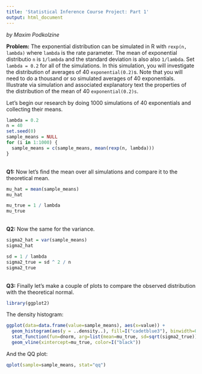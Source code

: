 ```yaml
---
title: 'Statistical Inference Course Project: Part 1'
output: html_document
---
```


*by Maxim Podkolzine*

**Problem:** The exponential distribution can be simulated in R with `rexp(n, lambda)` where `lambda` is the rate parameter. The mean of exponential distributio `n` is `1/lambda` and the standard deviation is also also `1/lambda`. Set `lambda = 0.2` for all of the simulations. In this simulation, you will investigate the distribution of averages of 40 `exponential(0.2)`s. Note that you will need to do a thousand or so simulated averages of 40 exponentials. Illustrate via simulation and associated explanatory text the properties of the distribution of the mean of 40 `exponential(0.2)s`.

Let's begin our research by doing 1000 simulations of 40 exponentials and collecting their means.

```r
lambda = 0.2
n = 40
set.seed(0)
sample_means = NULL
for (i in 1:1000) {
  sample_means = c(sample_means, mean(rexp(n, lambda)))
}
```

<br>
**Q1:** Now let's find the mean over all simulations and compare it to the theoretical mean.

```r
mu_hat = mean(sample_means)
mu_hat

mu_true = 1 / lambda
mu_true
```

<br>
**Q2:** Now the same for the variance.

```r
sigma2_hat = var(sample_means)
sigma2_hat

sd = 1 / lambda
sigma2_true = sd ^ 2 / n
sigma2_true
```

<br>
**Q3:** Finally let's make a couple of plots to compare the observed distribution with the theoretical normal.

```r
library(ggplot2)
```

The density histogram:

```r
ggplot(data=data.frame(value=sample_means), aes(x=value)) + 
  geom_histogram(aes(y = ..density..), fill=I("cadetblue3"), binwidth=0.1, color=I("cadetblue4")) + 
  stat_function(fun=dnorm, arg=list(mean=mu_true, sd=sqrt(sigma2_true)), color=I("darkblue")) +
  geom_vline(xintercept=mu_true, color=I("black"))
```

And the QQ plot:

```r
qplot(sample=sample_means, stat="qq")
```
